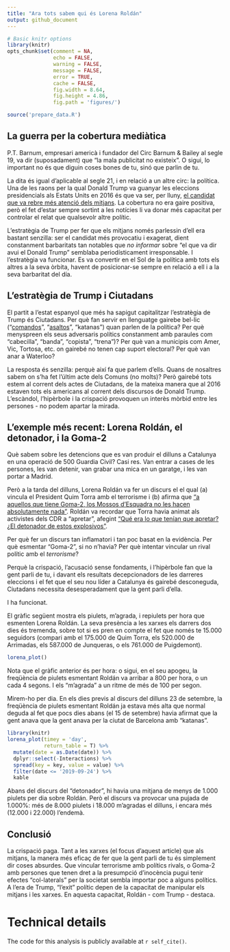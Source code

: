 ```yaml
---
title: "Ara tots sabem qui és Lorena Roldán"
output: github_document
---
```



```r
# Basic knitr options
library(knitr)
opts_chunk$set(comment = NA, 
               echo = FALSE, 
               warning = FALSE, 
               message = FALSE, 
               error = TRUE, 
               cache = FALSE,
               fig.width = 8.64,
               fig.height = 4.86,
               fig.path = 'figures/')
```

```r
source('prepare_data.R')
```

## La guerra per la cobertura mediàtica

P.T. Barnum, empresari americà i fundador del Circ Barnum & Bailey al segle 19, va dir (suposadament) que "la mala publicitat no existeix". O sigui, lo important no és que diguin coses bones de tu, sinó que parlin de tu.

La dita és igual d'aplicable al segle 21, i en relació a un altre circ: la política. Una de les raons per la qual Donald Trump va guanyar les eleccions presidencials als Estats Units en 2016 és que va ser, per lluny, [el candidat que va rebre més atenció dels mitjans](https://cyber.harvard.edu/publications/2017/08/mediacloud). La cobertura no era gaire positiva, però el fet d'estar sempre sortint a les notícies li va donar més capacitat per controlar el relat que qualsevolr altre polític. 

L'estratègia de Trump per fer que els mitjans només parlessin d'ell era bastant senzilla: ser el candidat més provocatiu i exagerat, dient constanment barbaritats tan notables que _no informar_ sobre "el que va dir avui el Donald Trump" semblaba periodísticament irresponsable. I l'estratègia va funcionar. Es va convertir en el Sol de la política amb tots els altres a la seva òrbita, havent de posicionar-se sempre en relació a ell i a la seva barbaritat del día.

## L'estratègia de Trump i Ciutadans

El partit a l'estat espanyol que més ha sapigut capitalitzar l'estratègia de Trump és Ciutadans. Per què fan servir en llenguatge gairebe bel-lic ("[comandos](https://twitter.com/joethebrew/status/1071506668897341440)", "[asaltos](https://twitter.com/joethebrew/status/1047759926129557504)", "katanas") quan parlen de la política? Per què menyspreen els seus adversaris polítics constanment amb paraules com "cabecilla", "banda", "copista", "trena")? Per què van a municipis com Amer, Vic, Tortosa, etc. on gairebé no tenen cap suport electoral? Per què van anar a Waterloo?

La resposta és senzilla: perquè així fa que parlem d'ells. Quans de nosaltres sabem on s'ha fet l'últim acte dels Comuns (no molts)? Però gairebé tots estem al corrent dels actes de Ciutadans, de la mateixa manera que al 2016 estaven tots els americans al corrent dels discursos de Donald Trump. L’escàndol, l'hipèrbole i la crispació provoquen un interès mòrbid entre les persones - no podem apartar la mirada.

## L'exemple més recent: Lorena Roldán, el detonador, i la Goma-2

Què sabem sobre les detencions que es van produir el dilluns a Catalunya en una operació de 500 Guardia Civil? Casi res. Van entrar a cases de les persones, les van detenir, van grabar una mica en un garatge, i les van portar a Madrid.

Però a la tarda del dilluns, Lorena Roldán va fer un discurs el el qual (a) vincula el President Quim Torra amb el terrorisme i (b) afirma que ["a aquellos que tiene Goma-2, los Mossos d'Esquadra no les hacen absolutamente nada"](https://twitter.com/Mr_floG/status/1176104800997564416). Roldán va recordar que Torra havia animat als activistes dels CDR a "apretar", afegint ["Qué era lo que tenían que apretar? ¿El detonador de estos explosivos"](https://www.eldiario.es/politica/MINUTO-POLITICO-Errejon-Madrid-precampana_13_945385453_32867.html).

Per què fer un discurs tan inflamatori i tan poc basat en la evidència. Per què esmentar "Goma-2", si no n'havia? Per què intentar vincular un rival polític amb el _terrorisme_?

Perquè la crispació, l'acusació sense fondaments, i l'hipèrbole fan que la gent parli de tu, i davant els resultats decepcionadors de les darreres eleccions i el fet que el seu nou líder a Catalunya és gairebé desconeguda, Ciutadans necessita desesperadament que la gent parli d'ella.

I ha funcionat.

El gràfic següent mostra els piulets, m'agrada, i repiulets per hora que esmenten Lorena Roldán. La seva presència a les xarxes els darrers dos dies és tremenda, sobre tot si es pren en compte el fet que només te 15.000 seguidors (compari amb el 175.000 de Quim Torra, els 520.000 de Arrimadas, els 587.000 de Junqueras, o els 761.000 de Puigdemont).

```r
lorena_plot()
```

Nota que el gràfic anterior és per hora: o sigui, en el seu apogeu, la freqüència de piulets esmentant Roldán va arribar a 800 per hora, o un cada 4 segons. I els "m'agrada" a un ritme de més de 100 per segon.

Mirem-ho per dia. En els dies previs al discurs del dilluns 23 de setembre, la freqüència de piulets esmentant Roldán ja estava més alta que normal deguda al fet que pocs dies abans (el 15 de setembre) havia afirmat que la gent anava que la gent anava per la ciutat de Barcelona amb "katanas".

```r
library(knitr)
lorena_plot(timey = 'day',
            return_table = T) %>%
  mutate(date = as.Date(date)) %>%
  dplyr::select(-Interactions) %>%
  spread(key = key, value = value) %>%
  filter(date <= '2019-09-24') %>%
  kable
```

Abans del discurs del "detonador", hi havia una mitjana de menys de 1.000 piulets per dia sobre Roldán. Però el discurs va provocar una pujada de 1.000%: més de 8.000 piulets i 18.000 m'agradas el dilluns, i encara més (12.000 i 22.000) l'endemà.

## Conclusió

La crispació paga. Tant a les xarxes (el focus d'aquest article) que als mitjans, la manera més eficaç de fer que la gent parli de tu és simplement dir coses absurdes. Que vincular terrorisme amb polítics rivals, o Goma-2 amb persones que tenen dret a la presumpció d'inocència pugui tenir efectes "col-laterals" per la societat sembla importar poc a alguns polítics. A  l'era de Trump, "l'exit" polític depen de la capacitat de manipular els mitjans i les xarxes. En aquesta capacitat, Roldán - com Trump - destaca.



# Technical details

The code for this analysis is publicly available at `r self_cite()`.